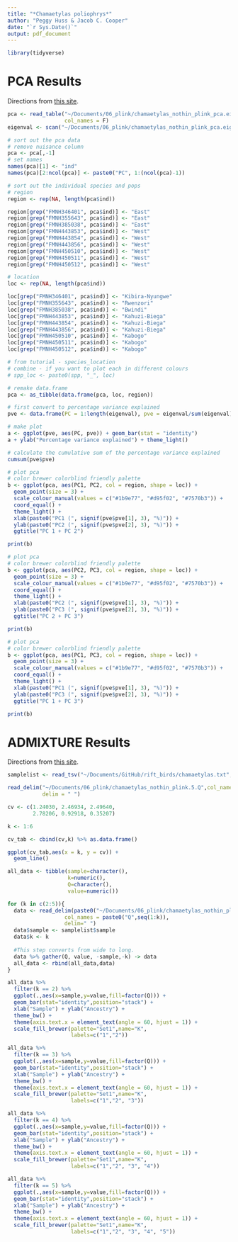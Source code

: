 ```yaml
---
title: "*Chamaetylas poliophrys*"
author: "Peggy Huss & Jacob C. Cooper"
date: "`r Sys.Date()`"
output: pdf_document
---
```


```r
library(tidyverse)
```


# PCA Results

Directions from [this site](https://speciationgenomics.github.io/pca/).

```r
pca <- read_table("~/Documents/06_plink/chamaetylas_nothin_plink_pca.eigenvec",
                  col_names = F)
eigenval <- scan("~/Documents/06_plink/chamaetylas_nothin_plink_pca.eigenval")
```

```r
# sort out the pca data
# remove nuisance column
pca <- pca[,-1]
# set names
names(pca)[1] <- "ind"
names(pca)[2:ncol(pca)] <- paste0("PC", 1:(ncol(pca)-1))
```

```r
# sort out the individual species and pops
# region
region <- rep(NA, length(pca$ind))

region[grep("FMNH346401", pca$ind)] <- "East"
region[grep("FMNH355643", pca$ind)] <- "East"
region[grep("FMNH385038", pca$ind)] <- "East"
region[grep("FMNH443853", pca$ind)] <- "West"
region[grep("FMNH443854", pca$ind)] <- "West"
region[grep("FMNH443856", pca$ind)] <- "West"
region[grep("FMNH450510", pca$ind)] <- "West"
region[grep("FMNH450511", pca$ind)] <- "West"
region[grep("FMNH450512", pca$ind)] <- "West"

# location
loc <- rep(NA, length(pca$ind))

loc[grep("FMNH346401", pca$ind)] <- "Kibira-Nyungwe"
loc[grep("FMNH355643", pca$ind)] <- "Rwenzori"
loc[grep("FMNH385038", pca$ind)] <- "Bwindi"
loc[grep("FMNH443853", pca$ind)] <- "Kahuzi-Biega"
loc[grep("FMNH443854", pca$ind)] <- "Kahuzi-Biega"
loc[grep("FMNH443856", pca$ind)] <- "Kahuzi-Biega"
loc[grep("FMNH450510", pca$ind)] <- "Kabogo"
loc[grep("FMNH450511", pca$ind)] <- "Kabogo"
loc[grep("FMNH450512", pca$ind)] <- "Kabogo"

# from tutorial - species_location
# combine - if you want to plot each in different colours
# spp_loc <- paste0(spp, "_", loc)
```

```r
# remake data.frame
pca <- as_tibble(data.frame(pca, loc, region))
```

```r
# first convert to percentage variance explained
pve <- data.frame(PC = 1:length(eigenval), pve = eigenval/sum(eigenval)*100)
```

```r
# make plot
a <- ggplot(pve, aes(PC, pve)) + geom_bar(stat = "identity")
a + ylab("Percentage variance explained") + theme_light()
```

```r
# calculate the cumulative sum of the percentage variance explained
cumsum(pve$pve)
```

```r
# plot pca
# color brewer colorblind friendly palette
b <- ggplot(pca, aes(PC1, PC2, col = region, shape = loc)) + 
  geom_point(size = 3) + 
  scale_colour_manual(values = c("#1b9e77", "#d95f02", "#7570b3")) +
  coord_equal() + 
  theme_light() + 
  xlab(paste0("PC1 (", signif(pve$pve[1], 3), "%)")) + 
  ylab(paste0("PC2 (", signif(pve$pve[2], 3), "%)")) +
  ggtitle("PC 1 + PC 2")

print(b)
```

```r
# plot pca
# color brewer colorblind friendly palette
b <- ggplot(pca, aes(PC2, PC3, col = region, shape = loc)) + 
  geom_point(size = 3) + 
  scale_colour_manual(values = c("#1b9e77", "#d95f02", "#7570b3")) +
  coord_equal() + 
  theme_light() + 
  xlab(paste0("PC2 (", signif(pve$pve[1], 3), "%)")) + 
  ylab(paste0("PC3 (", signif(pve$pve[2], 3), "%)")) +
  ggtitle("PC 2 + PC 3")

print(b)
```

```r
# plot pca
# color brewer colorblind friendly palette
b <- ggplot(pca, aes(PC1, PC3, col = region, shape = loc)) + 
  geom_point(size = 3) + 
  scale_colour_manual(values = c("#1b9e77", "#d95f02", "#7570b3")) +
  coord_equal() + 
  theme_light() + 
  xlab(paste0("PC1 (", signif(pve$pve[1], 3), "%)")) + 
  ylab(paste0("PC3 (", signif(pve$pve[2], 3), "%)")) +
  ggtitle("PC 1 + PC 3")

print(b)
```

# ADMIXTURE Results

Directions from [this site](https://owensgl.github.io/biol525D/Topic_8-9/plotting_structure.html).

```r
samplelist <- read_tsv("~/Documents/GitHub/rift_birds/chamaetylas.txt",col_names = "sample")

read_delim("~/Documents/06_plink/chamaetylas_nothin_plink.5.Q",col_names = paste0("Q",seq(1:6)),
           delim = " ")
```

```r
cv <- c(1.24030, 2.46934, 2.49640,
        2.78206, 0.92918, 0.35207)

k <- 1:6

cv_tab <- cbind(cv,k) %>% as.data.frame()

ggplot(cv_tab,aes(x = k, y = cv)) +
  geom_line()
```


```r
all_data <- tibble(sample=character(),
                   k=numeric(),
                   Q=character(),
                   value=numeric())

for (k in c(2:5)){
  data <- read_delim(paste0("~/Documents/06_plink/chamaetylas_nothin_plink.",k,".Q"),
                  col_names = paste0("Q",seq(1:k)),
                  delim=" ")
  data$sample <- samplelist$sample
  data$k <- k
  
  #This step converts from wide to long.
  data %>% gather(Q, value, -sample,-k) -> data
  all_data <- rbind(all_data,data)
}
```
```r
all_data %>%
  filter(k == 2) %>%
  ggplot(.,aes(x=sample,y=value,fill=factor(Q))) + 
  geom_bar(stat="identity",position="stack") +
  xlab("Sample") + ylab("Ancestry") +
  theme_bw() +
  theme(axis.text.x = element_text(angle = 60, hjust = 1)) +
  scale_fill_brewer(palette="Set1",name="K",
                    labels=c("1","2"))
```


```r
all_data %>%
  filter(k == 3) %>%
  ggplot(.,aes(x=sample,y=value,fill=factor(Q))) + 
  geom_bar(stat="identity",position="stack") +
  xlab("Sample") + ylab("Ancestry") +
  theme_bw() +
  theme(axis.text.x = element_text(angle = 60, hjust = 1)) +
  scale_fill_brewer(palette="Set1",name="K",
                    labels=c("1","2", "3"))
```

```r
all_data %>%
  filter(k == 4) %>%
  ggplot(.,aes(x=sample,y=value,fill=factor(Q))) + 
  geom_bar(stat="identity",position="stack") +
  xlab("Sample") + ylab("Ancestry") +
  theme_bw() +
  theme(axis.text.x = element_text(angle = 60, hjust = 1)) +
  scale_fill_brewer(palette="Set1",name="K",
                    labels=c("1","2", "3", "4"))
```

```r
all_data %>%
  filter(k == 5) %>%
  ggplot(.,aes(x=sample,y=value,fill=factor(Q))) + 
  geom_bar(stat="identity",position="stack") +
  xlab("Sample") + ylab("Ancestry") +
  theme_bw() +
  theme(axis.text.x = element_text(angle = 60, hjust = 1)) +
  scale_fill_brewer(palette="Set1",name="K",
                    labels=c("1","2", "3", "4", "5"))
```

